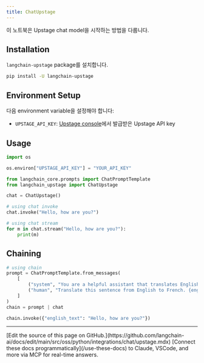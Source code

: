 ```yaml
---
title: ChatUpstage
---
```


이 노트북은 Upstage chat model을 시작하는 방법을 다룹니다.

## Installation

`langchain-upstage` package를 설치합니다.

```bash
pip install -U langchain-upstage
```

## Environment Setup

다음 environment variable을 설정해야 합니다:

- `UPSTAGE_API_KEY`: [Upstage console](https://console.upstage.ai/)에서 발급받은 Upstage API key

## Usage

```python
import os

os.environ["UPSTAGE_API_KEY"] = "YOUR_API_KEY"
```

```python
from langchain_core.prompts import ChatPromptTemplate
from langchain_upstage import ChatUpstage

chat = ChatUpstage()
```

```python
# using chat invoke
chat.invoke("Hello, how are you?")
```

```python
# using chat stream
for m in chat.stream("Hello, how are you?"):
    print(m)
```

## Chaining

```python
# using chain
prompt = ChatPromptTemplate.from_messages(
    [
        ("system", "You are a helpful assistant that translates English to French."),
        ("human", "Translate this sentence from English to French. {english_text}."),
    ]
)
chain = prompt | chat

chain.invoke({"english_text": "Hello, how are you?"})
```

---

<Callout icon="pen-to-square" iconType="regular">
    [Edit the source of this page on GitHub.](https://github.com/langchain-ai/docs/edit/main/src/oss/python/integrations/chat/upstage.mdx)
</Callout>
<Tip icon="terminal" iconType="regular">
    [Connect these docs programmatically](/use-these-docs) to Claude, VSCode, and more via MCP for    real-time answers.
</Tip>
